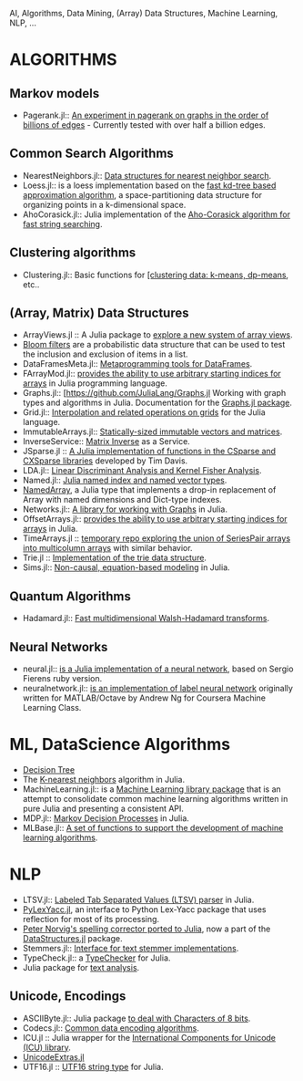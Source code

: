 AI, Algorithms, Data Mining, (Array) Data Structures, Machine Learning, NLP, ...

= ALGORITHMS =
== Markov models ==
* Pagerank.jl:: [https://github.com/purzelrakete/Pagerank.jl An experiment in pagerank on graphs in the order of billions of edges] - Currently tested with over half a billion edges.

== Common Search Algorithms ==
* NearestNeighbors.jl:: [https://github.com/johnmyleswhite/NearestNeighbors.jl Data structures for nearest neighbor search].
* Loess.jl:: is a loess implementation based on the [https://github.com/dcjones/Loess.jl fast kd-tree based approximation algorithm], a space-partitioning data structure for organizing points in a k-dimensional space.
* AhoCorasick.jl:: Julia implementation of the [https://github.com/gilesc/AhoCorasick.jl  Aho-Corasick algorithm for fast string searching].

== Clustering algorithms ==
* Clustering.jl:: Basic functions for [https://github.com/johnmyleswhite/Clustering.jl [clustering data: k-means, dp-means], etc..

== (Array, Matrix) Data Structures ==
* ArrayViews.jl :: A Julia package to [https://github.com/lindahua/ArrayViews.jl explore a new system of array views].
* [https://github.com/johnmyleswhite/BloomFilters.jl Bloom filters] are a probabilistic data structure that can be used to test the inclusion and exclusion of items in a list.
* DataFramesMeta.jl:: [https://github.com/tshort/DataFramesMeta.jl Metaprogramming tools for DataFrames].
* FArrayMod.jl:: [https://github.com/alsam/FArrayMod.jl provides the ability to use arbitrary starting indices for arrays] in Julia programming language.
* Graphs.jl:: [https://github.com/JuliaLang/Graphs.jl Working with graph types and algorithms in Julia. Documentation for the [http://julialang.org/Graphs.jl/index.html Graphs.jl package].
* Grid.jl:: [https://github.com/timholy/Grid.jl Interpolation and related operations on grids] for the Julia language.
* ImmutableArrays.jl:: [https://github.com/twadleigh/ImmutableArrays.jl Statically-sized immutable vectors and matrices].
* InverseService:: [https://github.com/IainNZ/InverseService Matrix Inverse] as a Service.
* JSparse.jl :: [https://github.com/dmbates/JSparse.jl  A Julia implementation of functions in the CSparse and CXSparse libraries] developed by Tim Davis. 
* LDA.jl:: [https://github.com/remusao/LDA.jl Linear Discriminant Analysis and Kernel Fisher Analysis].
* Named.jl:: [https://github.com/HarlanH/Named.jl Julia named index and named vector types].
* [https://github.com/davidavdav/NamedArray NamedArray], a Julia type that implements a drop-in replacement of Array with named dimensions and Dict-type indexes.
* Networks.jl:: [https://github.com/daviddelaat/Networks.jl A library for working with Graphs] in Julia.
* OffsetArrays.jl:: [https://github.com/alsam/OffsetArrays.jl provides the ability to use arbitrary starting indices for arrays] in Julia.
* TimeArrays.jl :: [https://github.com/milktrader/TimeArrays.jl temporary repo exploring the union of SeriesPair arrays into multicolumn arrays] with similar behavior.
* Trie.jl :: [https://github.com/JuliaLang/Trie.jl  Implementation of the trie data structure].
* Sims.jl:: [https://github.com/tshort/Sims.jl Non-causal, equation-based modeling] in Julia.

== Quantum Algorithms ==
* Hadamard.jl:: [https://github.com/stevengj/Hadamard.jl  Fast multidimensional Walsh-Hadamard transforms].

== Neural Networks ==
* neural.jl:: [https://github.com/compressed/neural.jl is a Julia implementation of a neural network], based on Sergio Fierens ruby version.
* neuralnetwork.jl:: [https://github.com/tomaskrehlik/neuralnetwork.jl is an implementation of label neural network] originally written for MATLAB/Octave by Andrew Ng for Coursera Machine Learning Class. 


= ML, DataScience Algorithms =
* [https://github.com/bensadeghi/DecisionTree.jl Decision Tree]
* The [https://github.com/johnmyleswhite/kNN.jl K-nearest neighbors] algorithm in Julia.
* MachineLearning.jl:: is a [https://github.com/benhamner/MachineLearning.jl Machine Learning library package] that is an attempt to consolidate common machine learning algorithms written in pure Julia and presenting a consistent API.
* MDP.jl:: [https://github.com/khadiwala/MDP.jl Markov Decision Processes] in Julia.
* MLBase.jl:: [https://github.com/lindahua/MLBase.jl  A set of functions to support the development of machine learning algorithms].

= NLP =
* LTSV.jl:: [https://github.com/kshramt/LTSV.jl  Labeled Tab Separated Values (LTSV) parser] in Julia.
* [https://github.com/iamed2/PyLexYacc.jl PyLexYacc.jl], an interface to Python Lex-Yacc package that uses reflection for most of its processing. 
* [https://gist.github.com/kmsquire/7569843 Peter Norvig's spelling corrector ported to Julia], now a part of the [https://github.com/JuliaLang/DataStructures.jl DataStructures.jl] package.
* Stemmers.jl:: [https://github.com/tanmaykm/Stemmers.jl  Interface for text stemmer implementations].
* TypeCheck.jl:: a [https://github.com/astrieanna/TypeCheck.jl TypeChecker] for Julia.
* Julia package for [https://github.com/johnmyleswhite/TextAnalysis.jl text analysis].

== Unicode, Encodings ==
* ASCIIByte.jl:: Julia package [https://github.com/Elin-/ASCIIByte.jl to deal with Characters of 8 bits].
* Codecs.jl:: [https://github.com/dcjones/Codecs.jl Common data encoding algorithms].
* ICU.jl :: Julia wrapper for the [https://github.com/nolta/ICU.jl International Components for Unicode (ICU) library].
* [https://github.com/nolta/UnicodeExtras.jl UnicodeExtras.jl]
* UTF16.jl :: [https://github.com/nolta/UTF16.jl  UTF16 string type] for Julia.

